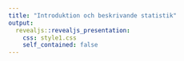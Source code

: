 ```yaml
---
title: "Introduktion och beskrivande statistik"
output: 
  revealjs::revealjs_presentation:
    css: style1.css
    self_contained: false
---
```


##

<div style='position:absolute;height:700px;width:1300px;top:-20%;left:-20%;font-size:1vw;'>

<div class='fragment fade-in' style='position:absolute;height:50%;width:33.33%;top:0%;left:0%;'>
<h2> Om statistik </h2>

</div>
<div class='fragment fade-in' style='position:absolute;height:50%;width:33.33%;top:0%;left:33.33%;'>
<h2> Skeende och brus </h2>

$\text{Observation} = \text{Fenomen} + \text{Brus}$

Statistik är vetenskapen om bruset

<div style="position:relative;height:300px;">
<p style="position:absolute;left:0%;width:33%">
<img src='images/bild.jpg' height = 200 width = 200>
</p>

<p style="position:absolute;left:33%;width:33%">
<img src='images/bild.jpg' height = 200 width = 200>
</p>

<p style="position:absolute;left:66%;width:33%">
<img src='images/bild.jpg' height = 200 width = 200>
</p>
</div>

</div>
<div class='fragment fade-in' style='position:absolute;height:50%;width:33.33%;top:0%;left:66.67%;'>
<h2> Populationsbegreppet </h2>

<div style="position:absolute;left:0%;width:50%;text-align:center;vertical-align:middle;">
Ekologisk population

<img src='https://upload.wikimedia.org/wikipedia/commons/9/94/Fire_ants_01.jpg' height = 200>

Fysiska individer
</div>

<div style="position:absolute;left:50%;width:50%">
Statistisk population

<img src='https://upload.wikimedia.org/wikipedia/commons/9/94/Fire_ants_01.jpg' height = 200>

Variabelvärden
</div>

</div>
<div class='fragment fade-in' style='position:absolute;height:50%;width:33.33%;top:50%;left:0%;'>
<h2> Stickprov </h2>

<div style="position:absolute;left:0%;width:50%">
Ett stickprov är ett urval ur populationen
</div>

<div style="position:absolute;left:50%;width:50%">
<img src='Images/popOchStick.jpg' height = 300>
</div>

</div>
<div class='fragment fade-in' style='position:absolute;height:50%;width:33.33%;top:50%;left:33.33%;'>
<h2>  </h2>

<h3>Slumpmässigt urval</h3>

Alla individer i population har **någon** sannolikhet att tas med i stickprovet

<h3>Obundet slumpmässigt urval</h3>

Alla individer i population har **samma** sannolikhet att tas med i stickprovet

</div>
<div class='fragment fade-in' style='position:absolute;height:50%;width:33.33%;top:50%;left:66.67%;'>
<h2> Experiment </h2>

Styr en *ingångsvariabel* och mäter utfallet i en *responsvariabel*

Exempel

- Växthusförsök med skilda genotyper
- Populationssammansättning med eller utan bränning föregående år

</div>
</div>
##

<div style='position:absolute;height:700px;width:1300px;top:-20%;left:-20%;font-size:1vw;'>

<div class='fragment fade-in' style='position:absolute;height:50%;width:33.33%;top:0%;left:0%;'>
<h2> Replikat och pseudoreplikat </h2>

$$\text{Observation} = \text{Fenomen} + \text{Brus}$$

*Fenomenet* är detsamma över replikaten, men *bruset* varierar

Upprepade försök (replikat) ger en klarare bild av fenomenet

*Pseudoreplikat* - upprepade mätningar på samma enhet

</div>
<div class='fragment fade-in' style='position:absolute;height:50%;width:33.33%;top:0%;left:33.33%;'>
<h2> Randomisering </h2>

Behandlingar och observerade enheter

Randomisering: behandling paras med observerad enhet slumpmässigt

</div>
<div class='fragment fade-in' style='position:absolute;height:50%;width:33.33%;top:0%;left:66.67%;'>
<h2> Beskrivande statistik </h2>

</div>
<div class='fragment fade-in' style='position:absolute;height:50%;width:33.33%;top:50%;left:0%;'>
<h2> Statistisk variabel </h2>

En mätbar egenskap som varierar mellan individer

</div>
<div class='fragment fade-in' style='position:absolute;height:50%;width:33.33%;top:50%;left:33.33%;'>
<h2> Taxologi för variabler </h2>

<div style="position:absolute;left:0%;width:45%">
*Kvalitativa* variabler kan ej beskrivas med siffror

*Kvantitativa* variabler beskrivs med siffror

Kvantitativa variabler kan vara *diskreta* eller *kontinuerliga*
</div>

<div style="position:absolute;left:50%;width:50%">
<img src='Images/kvalKvant.jpg' height = 300>
</div>

</div>
<div class='fragment fade-in' style='position:absolute;height:50%;width:33.33%;top:50%;left:66.67%;'>
<h2> Taxologi för variabler, skaltyper </h2>

Variabler kan även kategoriseras i *skaltyper*

Skaltyp baseras på relation mellan utfall

</div>
</div>
##

<div style='position:absolute;height:700px;width:1300px;top:-20%;left:-20%;font-size:1vw;'>

<div class='fragment fade-in' style='position:absolute;height:50%;width:33.33%;top:0%;left:0%;'>
<h2> Nominalskala </h2>

Ingen relation mellan möjliga utfall

Art, egennamn, nationalitet, yrke, jordtyp

</div>
<div class='fragment fade-in' style='position:absolute;height:50%;width:33.33%;top:0%;left:33.33%;'>
<h2> Ordinalskala </h2>

Ett utfall kan vara mindre än, mer än eller lika ett annat utfall

Inget mått på hur stor skillnaden är

Subjektiva kvalitetsbedömningar

</div>
<div class='fragment fade-in' style='position:absolute;height:50%;width:33.33%;top:0%;left:66.67%;'>
<h2> Intervall-kvot-skala </h2>

Skillnaden mellan två utfall är tolkningsbar

Kvotskalan har en fixerad nollpunkt, medan variabler på intervallskala kan vara negativa

Temperatur (celsius och kelvin), beräknade antal, vikter, höjder, längder

</div>
<div class='fragment fade-in' style='position:absolute;height:50%;width:33.33%;top:50%;left:0%;'>
<h2> Sammanfattning, taxologi </h2>

<div style="position:absolute;left:0%;width:45%;font-size:0.75em;">
- En myras vikt
- En films betyg
- En sommardags temperatur
- En människas nationalitet
- En hotellgästs nöjdhet
- En fågels art
</div>

<div style="position:absolute;left:50%;width:50%;font-size:0.75em;">
>- Kvant, kontinuerlig, intervall/kvot
>- Kvalitativ, ordinal
>- Kvant, kontinuerlig, intervall/kvot
>- Kvalitativ, nominal
>- Kvalitativ, ordinal
>- Kvalitativ, nominal
</div>

</div>
<div class='fragment fade-in' style='position:absolute;height:50%;width:33.33%;top:50%;left:33.33%;'>
<h2> Punktskattningar </h2>

</div>
<div class='fragment fade-in' style='position:absolute;height:50%;width:33.33%;top:50%;left:66.67%;'>
<h2> Läge och spridning </h2>

En punktskattning är ett tal som beskriver någon egenskap hos en variabel

*Lägesmått* skattar var på tallinjen variabeln är centrerad

*Spridningsmått* skattar hur utspridd variabeln är

</div>
</div>
##

<div style='position:absolute;height:700px;width:1300px;top:-20%;left:-20%;font-size:1vw;'>

<div class='fragment fade-in' style='position:absolute;height:50%;width:33.33%;top:0%;left:0%;'>
<h2> Medelvärde </h2>

Summan av alla värden delat på antalet värden

$$\bar x = \frac{1}{n} \sum_{i=1}^n x_i$$

Ett jämviktsläge

</div>
<div class='fragment fade-in' style='position:absolute;height:50%;width:33.33%;top:0%;left:33.33%;'>
<h2> Median </h2>

Lika många värden över medianen som under medianen

Betecknas här *Md*

</div>
<div class='fragment fade-in' style='position:absolute;height:50%;width:33.33%;top:0%;left:66.67%;'>
<h2> Kvartiler </h2>

Kvartiler ($q_1, q_2, q_3)$ delar ett material i fyra lika delar

En fjärdedel ligger under $q_1$, två fjärdedelar under $q_2$ och tre fjärdedelar under $q_3$

$q_2 = Md$

</div>
<div class='fragment fade-in' style='position:absolute;height:50%;width:33.33%;top:50%;left:0%;'>
<h2> Typvärde </h2>

Det vanligast förekommande värdet

</div>
<div class='fragment fade-in' style='position:absolute;height:50%;width:33.33%;top:50%;left:33.33%;'>
<h2> Ett exempel </h2>

Antal sparvnävor i stickprov från åtta fält

$$(2, 4, 6, 6, 11, 13, 16, 22)$$

<div style="position:absolute;left:0%;width:45%;">
- Medelvärde
- Median
- Typvärde
</div>

<div style="position:absolute;left:50%;width:50%;">
>- $10$
>- $8.5$
>- $6$
</div>

</div>
<div class='fragment fade-in' style='position:absolute;height:50%;width:33.33%;top:50%;left:66.67%;'>
<h2> Varians, $s^2$ </h2>

Summerade kvadratavstånd till medelvärdet delat på $n - 1$

$$s^2 = \frac{\sum_{i=1}^n (x_i - \bar x)^2}{n - 1}$$

</div>
</div>
##

<div style='position:absolute;height:700px;width:1300px;top:-20%;left:-20%;font-size:1vw;'>

<div class='fragment fade-in' style='position:absolute;height:50%;width:33.33%;top:0%;left:0%;'>
<h2> Standardavvikelse, $s$ </h2>

Standardavvikelsen $s$ är roten av variansen

$$s = \sqrt s$$

$s$ är på samma skala som den ursprungliga variabeln

</div>
<div class='fragment fade-in' style='position:absolute;height:50%;width:33.33%;top:0%;left:33.33%;'>
<h2> Kvartilavstånd </h2>

*Interquartile range, IQR*

Avståndet mellan $q_1$ och $q_3$

$$IQR = q_3 - q_1$$

</div>
<div class='fragment fade-in' style='position:absolute;height:50%;width:33.33%;top:0%;left:66.67%;'>
<h2> Visualiseringar </h2>

</div>
<div class='fragment fade-in' style='position:absolute;height:50%;width:33.33%;top:50%;left:0%;'>
<h2> Stapeldiagram </h2>

Staplar ger antalet observationer inom en viss kategori

```r
dat <- data.frame(Art = c("Mjuknäva", "Skatnäva", "Skuggnäva", "Sparvnäva"),
                  Antal = c(8, 12, 4, 9),
                  SE = c(0.4, 0.3, 0.9, 1.2))

library(ggplot2)
ggplot(dat, aes(Art, Antal, ymin = Antal - SE, ymax = Antal + SE)) +
  geom_bar(stat = "identity", col = "black", fill = "lightblue", width = 0.3) + 
  geom_errorbar(width = 0.1) + theme_bw() + ylim(0, 14) +
  labs(title = "Antal observationer per art",
       caption = "Felstaplar anger +/- ett medelfel.")
```


</div>
<div class='fragment fade-in' style='position:absolute;height:50%;width:33.33%;top:50%;left:33.33%;'>
<h2> Cirkeldiagram </h2>

<div style="position:absolute;left:0%;width:45%;">
Sektorer i en cirkel ger andelen observationer inom en viss kategori

Det finns människor som är väldigt negativt inställda till cirkeldiagram
</div>

<div style="position:absolute;left:50%;width:50%;">
```r
pie(dat$Antal, paste(dat$Art, round(dat$Antal/sum(dat$Antal) * 100, 1), "%"), 
    main="Andel observationer per art")
```
</div>


</div>
<div class='fragment fade-in' style='position:absolute;height:50%;width:33.33%;top:50%;left:66.67%;'>
<h2> Lådogram (boxplot) </h2>

<div style="font-size:0.75em;">
Visar minimum och maximum, kvantiler och eventuella extremvärden

Den inre boxen går från $q_1$ till $q_3$, 

*Morrhår* går till minsta respektive högsta värde som inte är extremvärden

Extremvärden (bortom ett och ett halvt IQR från närmsta kvartil) markeras med punkter
</div>

```r
set.seed(190806)
a <- c(rnorm(100), 7) + 10 
a <- data.frame(values = a)

b <- quantile(a$values)

#IQR(a$values)

qs <- data.frame(nam = c("Min", "Q1", "Q2", "Q3", "Q3 + 1.5 IQR", "Max"),
                 val = c(min(a$values), b[2], b[3], b[4], b[4] + 1.5 * IQR(a$values), max(a$values)))

library(ggplot2)

ggplot(a, aes(y = values)) + geom_boxplot(width = 0.005) +
  geom_text(aes(-0.015, val, label = nam), data = qs) +
  theme_bw() +
  xlab("") + ylab("") + xlim(-0.03,0.03) + ylim(7, 18) +
  coord_flip() +
  theme(axis.text.y = element_blank(), 
        axis.ticks.y = element_blank(), 
        panel.grid.major.y = element_blank(), 
        panel.grid.minor.y = element_blank())
```

</div>
</div>
##

<div style='position:absolute;height:700px;width:1300px;top:-20%;left:-20%;font-size:1vw;'>

<div class='fragment fade-in' style='position:absolute;height:100%;width:33.33%;top:0%;left:0%;'>
<h2> Histogram </h2>

Generaliserar stapeldiagrammet till kontinuerliga variabler

Delar in tallinjen i intervall och skapar staplar vars höjd symboliserar antalet observationer i det intervallet delat på intervallets bredd

```r
ggplot(a, aes(x = values)) + 
  geom_histogram(col = "black", fill = "lightgrey", breaks = seq(7, 18, 0.5)) +
  theme_bw() +
  xlab("") + ylab("") + xlim(7, 18) +
  theme(axis.text.y = element_blank(), 
        axis.ticks.y = element_blank(), 
        panel.grid.major.y = element_blank(), 
        panel.grid.minor.y = element_blank())
```

</div>
<div class='fragment fade-in' style='position:absolute;height:100%;width:33.33%;top:0%;left:33.33%;'>
<h2> Venn-diagram </h2>

<div style="position:absolute;left:0%;width:45%;">
Cirklar anger andelen observationer med en viss egenskap

Överlappande cirklar anger observationer som har flera egenskaper 
</div>

<div style="position:absolute;left:50%;width:50%;">
<img src='Images/Venn1.png' height = 350>
</div>

</div>
<div class='fragment fade-in' style='position:absolute;height:100%;width:33.33%;top:0%;left:66.67%;'>
<h2> Sammanfattning </h2>



</div>
</div>
